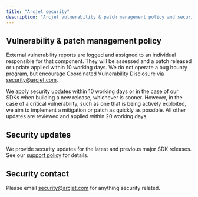 ```yaml
---
title: "Arcjet security"
description: "Arcjet vulnerability & patch management policy and security contact details."
---
```


## Vulnerability & patch management policy

External vulnerability reports are logged and assigned to an individual
responsible for that component. They will be assessed and a patch released or
update applied within 10 working days. We do not operate a bug bounty program,
but encourage Coordinated Vulnerability Disclosure via security@arcjet.com.

We apply security updates within 10 working days or in the case of our SDKs when
building a new release, whichever is sooner. However, in the case of a critical
vulnerability, such as one that is being actively exploited, we aim to implement
a mitigation or patch as quickly as possible. All other updates are reviewed and
applied within 20 working days.

## Security updates

We provide security updates for the latest and previous major SDK releases. See
our [support policy](/support) for details.

## Security contact

Please email security@arcjet.com for anything security related.
